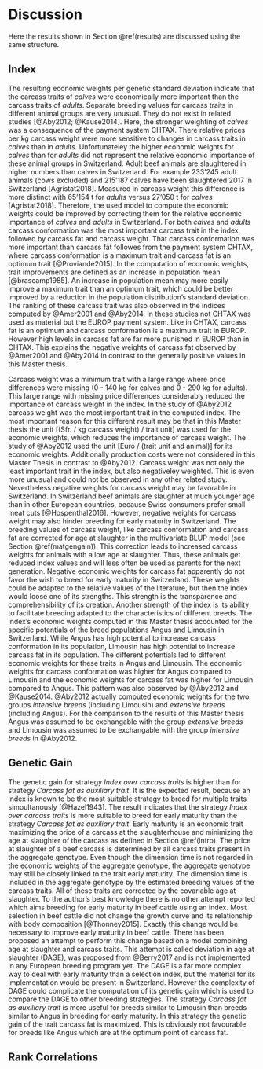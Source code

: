 # Discussion {#discussion}

Here the results shown in Section \@ref(results) are discussed using the same structure.


## Index {#indexdiscussion}

The resulting economic weights per genetic standard deviation indicate that the carcass traits of *calves* were economically more important than the carcass traits of *adults*.
Separate breeding values for carcass traits in different animal groups are very unusual.
They do not exist in related studies [@Aby2012; @Kause2014].
Here, the stronger weighting of *calves* was a consequence of the payment system CHTAX.
There relative prices per kg carcass weight were more sensitive to changes in carcass traits in *calves* than in *adults*.
Unfortunateley the higher economic weights for *calves* than for *adults* did not represent the relative economic importance of these animal groups in Switzerland.
Adult beef animals are slaughtered in higher numbers than calves in Switzerland.
For example 233'245 adult animals (cows excluded) and 215'187 calves have been slaughtered 2017 in Switzerland [Agristat2018].
Measured in carcass weight this difference is more distinct with 65'154 t for *adults* versus 27'050 t for *calves* [Agristat2018].
Therefore, the used model to compute the economic weights could be improved by correcting them for the relative economic importance of *calves* and *adults* in Switzerland.
For both *calves* and *adults* carcass conformation was the most important carcass trait in the index, followed by carcass fat and carcass weight.
That carcass conformation was more important than carcass fat followes from the payment system CHTAX, where carcass conformation is a maximum trait and carcass fat is an optimum trait [@Proviande2015].
In the computation of economic weights, trait improvements are defined as an increase in population mean [@brascamp1985].
An increase in population mean may more easily improve a maximum trait than an optimum trait, which could be better improved by a reduction in the population distribution's standard deviation.
The ranking of these carcass trait was also observed in the indices computed by @Amer2001 and @Aby2014.
In these studies not CHTAX was used as material but the EUROP payment system.
Like in CHTAX, carcass fat is an optimum and carcass conformation is a maximum trait in EUROP.
However high levels in carcass fat are far more punished in EUROP than in CHTAX.
This explains the negative weights of carcass fat observed by @Amer2001 and @Aby2014 in contrast to the generally positive values in this Master thesis.

Carcass weight was a minimum trait with a large range where price differences were missing (0 - 140 kg for calves and 0 - 290 kg for adults).
This large range with missing price differences considerably reduced the importance of carcass weight in the index.
In the study of @Aby2012 carcass weight was the most important trait in the computed index.
The most important reason for this different result may be that in this Master thesis the unit [(Sfr. / kg carcass weight) / trait unit] was used for the economic weights, which reduces the importance of carcass weight.
The study of @Aby2012 used the unit [Euro / (trait unit and animal)] for its economic weights.
Additionally production costs were not considered in this Master Thesis in contrast to @Aby2012.
Carcass weight was not only the least important trait in the index, but also negativeley weighted.
This is even more unusual and could not be observed in any other related study.
Nevertheless negative weights for carcass weight may be favorable in Switzerland.
In Switzerland beef animals are slaughter at much younger age than in other European countries, because Swiss consumers prefer small meat cuts [@Hospenthal2016].
However, negative weights for carcass weight may also hinder breeding for early maturity in Switzerland.
The breeding values of carcass weight, like carcass conformation and carcass fat are corrected for age at slaughter in the multivariate BLUP model (see Section \@ref(matgengain)).
This correction leads to increased carcass weights for animals with a low age at slaughter.
Thus, these animals get reduced index values and will less often be used as parents for the next generation.
Negative economic weights for carcass fat apparently do not favor the wish to breed for early maturity in Switzerland.
These weights could be adapted to the relative values of the literature, but then the index would loose one of its strengths.
This strength is the transparence and comprehensibility of its creation.
Another strength of the index is its ability to facilitate breeding adapted to the characteristics of different breeds.
The index's economic weights computed in this Master thesis accounted for the specific potentials of the breed populations Angus and Limousin in Switzerland.
While Angus has high potential to increase carcass conformation in its population, Limousin has high potential to increase carcass fat in its population.
The different potentials led to different economic weights for these traits in Angus and Limousin.
The economic weights for carcass conformation was higher for Angus compared to Limousin and the economic weights for carcass fat was higher for Limousin compared to Angus.
This pattern was also observed by @Aby2012 and @Kause2014.
@Aby2012 actually computed economic weights for the two groups *intensive breeds* (including Limousin) and *extensive breeds* (including Angus).
For the comparison to the results of this Master thesis Angus was assumed to be exchangable with the group *extensive breeds* and Limousin was assumed to be exchangable with the group *intensive breeds* in @Aby2012.

## Genetic Gain {#gengaindiscussion}

The genetic gain for strategy *Index over carcass traits* is higher than for strategy *Carcass fat as auxiliary trait*.
It is the expected result, because an index is known to be the most suitable strategy to breed for multiple traits simoultanously [@Hazel1943].
The result indicates that the strategy *Index over carcass traits* is more suitable to breed for early maturity than the strategy *Carcass fat as auxiliary trait*.
Early maturity is an economic trait maximizing the price of a carcass at the slaughterhouse and minimizing the age at slaughter of the carcass as defined in Section \@ref(intro).
The price at slaughter of a beef carcass is determined by all carcass traits present in the aggregate genotype.
Even though the dimension time is not regarded in the economic weights of the aggregate genotype, the aggregate genotype may still be closely linked to the trait early maturity.
The dimension time is included in the aggregate genotype by the estimated breeding values of the carcass traits.
All of these traits are corrected by the covariable age at slaughter.
To the author's best knowledge there is no other attempt reported which aims breeding for early maturity in beef cattle using an index.
Most selection in beef cattle did not change the growth curve and its relationship with body composition [@Thonney2015].
Exactly this change would be necessary to improve early maturity in beef cattle.
There has been proposed an attempt to perform this change based on a model combining age at slaughter and carcass traits.
This attempt is called deviation in age at slaughter (DAGE), was proposed from @Berry2017 and is not implemented in any European breeding program yet.
The DAGE is a far more complex way to deal with early maturity than a selection index, but the material for its implementation would be present in Switzerland.
However the complexity of DAGE could complicate the computation of its genetic gain which is used to compare the DAGE to other breeding strategies.
The strategy *Carcass fat as auxiliary trait* is more useful for breeds similar to Limousin than breeds similar to Angus in breeding for early maturity.
In this strategy the genetic gain of the trait carcass fat is maximized.
This is obviously not favourable for breeds like Angus which are at the optimum point of carcass fat.










## Rank Correlations {#rankcordiscussion}



